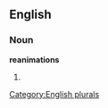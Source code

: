 
==English==

===Noun===
'''reanimations'''

# {{plural of|[[reanimation]]}}

[[Category:English plurals]]